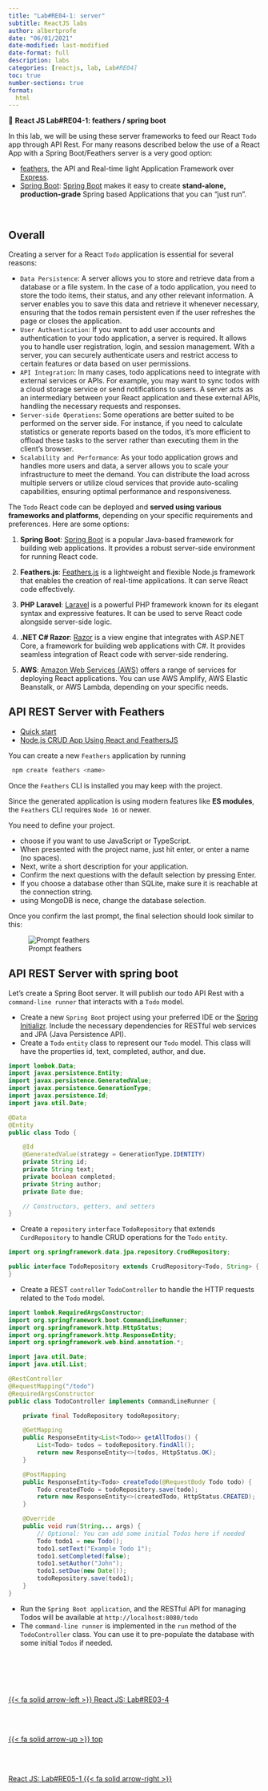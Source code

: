 ```yaml
---
title: "Lab#RE04-1: server"
subtitle: ReactJS labs
author: albertprofe
date: "06/01/2021"
date-modified: last-modified
date-format: full
description: labs
categories: [reactjs, lab, Lab#RE04]
toc: true
number-sections: true
format:
  html
---
```


::: {.labs}
📘 **React JS Lab#RE04-1: feathers / spring boot**

In this lab, we will be using these server frameworks to feed our React `Todo` app through API Rest. For many reasons described below the use of a React App with a Spring Boot/Feathers server is a very good option:

- [feathers](https://feathersjs.com/){.external}, the API and Real-time light Application Framework over [Express](https://expressjs.com/){.external}.
- [Spring Boot](/spring/spring-basics.qmd): [Spring Boot](https://spring.io/projects/spring-boot){.external} makes it easy to create **stand-alone, production-grade** Spring based Applications that you can "just run". 
  
:::

</br>


## Overall

Creating a server for a React `Todo` application is essential for several reasons:

- `Data Persistence`: A server allows you to store and retrieve data from a database or a file system. In the case of a todo application, you need to store the todo items, their status, and any other relevant information. A server enables you to save this data and retrieve it whenever necessary, ensuring that the todos remain persistent even if the user refreshes the page or closes the application.
- `User Authentication`: If you want to add user accounts and authentication to your todo application, a server is required. It allows you to handle user registration, login, and session management. With a server, you can securely authenticate users and restrict access to certain features or data based on user permissions.
- `API Integration`: In many cases, todo applications need to integrate with external services or APIs. For example, you may want to sync todos with a cloud storage service or send notifications to users. A server acts as an intermediary between your React application and these external APIs, handling the necessary requests and responses.
- `Server-side Operations`: Some operations are better suited to be performed on the server side. For instance, if you need to calculate statistics or generate reports based on the todos, it's more efficient to offload these tasks to the server rather than executing them in the client's browser.
- `Scalability and Performance`: As your todo application grows and handles more users and data, a server allows you to scale your infrastructure to meet the demand. You can distribute the load across multiple servers or utilize cloud services that provide auto-scaling capabilities, ensuring optimal performance and responsiveness.



The `Todo` React code can be deployed and **served using various frameworks and platforms**, depending on your specific requirements and preferences. Here are some options:

1. **Spring Boot**: [Spring Boot](https://spring.io/projects/spring-boot) is a popular Java-based framework for building web applications. It provides a robust server-side environment for running React code.

2. **Feathers.js**: [Feathers.js](https://feathersjs.com/) is a lightweight and flexible Node.js framework that enables the creation of real-time applications. It can serve React code effectively.

3. **PHP Laravel**: [Laravel](https://laravel.com/) is a powerful PHP framework known for its elegant syntax and expressive features. It can be used to serve React code alongside server-side logic.

4. **.NET C# Razor**: [Razor](https://docs.microsoft.com/en-us/aspnet/core/mvc/views/razor?view=aspnetcore-5.0) is a view engine that integrates with ASP.NET Core, a framework for building web applications with C#. It provides seamless integration of React code with server-side rendering.

5. **AWS**: [Amazon Web Services (AWS)](https://aws.amazon.com/) offers a range of services for deploying React applications. You can use AWS Amplify, AWS Elastic Beanstalk, or AWS Lambda, depending on your specific needs.





## API REST Server with Feathers

- [Quick start](https://feathersjs.com/guides/basics/starting.html){.external}
- [Node.js CRUD App Using React and FeathersJS](https://www.sitepoint.com/crud-app-node-react-feathersjs/){.external}

You can create a new ``Feathers`` application by running

```js
 npm create feathers <name>
```
Once the ``Feathers`` CLI is installed you may keep with the project.

::: {.column-margin}
Since the generated application is using modern features like **ES modules**, the ``Feathers`` CLI requires ``Node 16`` or newer.
:::


You need to define your project.

- choose if you want to use JavaScript or TypeScript.
- When presented with the project name, just hit enter, or enter a name (no spaces).
- Next, write a short description for your application.
- Confirm the next questions with the default selection by pressing Enter.
- If you choose a database other than SQLite, make sure it is reachable at the connection string.
- using MongoDB is nece, change the database selection.

Once you confirm the last prompt, the final selection should look similar to this:

![Prompt feathers](/images/reactjs/lab-re-4-1.png){}


## API REST Server with spring boot

Let's create a Spring Boot server. It will publish our todo API Rest with a `command-line runner` that interacts with a `Todo` model.

- Create a new `Spring Boot` project using your preferred IDE or the [Spring Initializr](https://start.spring.io/){.external}. Include the necessary dependencies for RESTful web services and JPA (Java Persistence API).
- Create a `Todo` `entity` class to represent our `Todo` model. This class will have the properties id, text, completed, author, and due.

```.java
import lombok.Data;
import javax.persistence.Entity;
import javax.persistence.GeneratedValue;
import javax.persistence.GenerationType;
import javax.persistence.Id;
import java.util.Date;

@Data
@Entity
public class Todo {

    @Id
    @GeneratedValue(strategy = GenerationType.IDENTITY)
    private String id;
    private String text;
    private boolean completed;
    private String author;
    private Date due;

    // Constructors, getters, and setters
}
```


- Create a `repository` `interface` `TodoRepository` that extends `CurdRepository` to handle CRUD operations for the `Todo` `entity`.


```.java
import org.springframework.data.jpa.repository.CrudRepository;

public interface TodoRepository extends CrudRepository<Todo, String> {
}
```

- Create a REST `controller` `TodoController` to handle the HTTP requests related to the `Todo` model.

```.java
import lombok.RequiredArgsConstructor;
import org.springframework.boot.CommandLineRunner;
import org.springframework.http.HttpStatus;
import org.springframework.http.ResponseEntity;
import org.springframework.web.bind.annotation.*;

import java.util.Date;
import java.util.List;

@RestController
@RequestMapping("/todo")
@RequiredArgsConstructor
public class TodoController implements CommandLineRunner {

    private final TodoRepository todoRepository;

    @GetMapping
    public ResponseEntity<List<Todo>> getAllTodos() {
        List<Todo> todos = todoRepository.findAll();
        return new ResponseEntity<>(todos, HttpStatus.OK);
    }

    @PostMapping
    public ResponseEntity<Todo> createTodo(@RequestBody Todo todo) {
        Todo createdTodo = todoRepository.save(todo);
        return new ResponseEntity<>(createdTodo, HttpStatus.CREATED);
    }

    @Override
    public void run(String... args) {
        // Optional: You can add some initial Todos here if needed
        Todo todo1 = new Todo();
        todo1.setText("Example Todo 1");
        todo1.setCompleted(false);
        todo1.setAuthor("John");
        todo1.setDue(new Date());
        todoRepository.save(todo1);
    }
}

```

- Run the `Spring Boot application`, and the RESTful API for managing Todos will be available at `http://localhost:8080/todo`
- The `command-line runner` is implemented in the `run` method of the `TodoController` class. You can use it to pre-populate the database with some initial `Todos` if needed.



<!--- navLinks -->
<br><br>
<div class=row>
<br>
<div class='column left previous'>
<br>
[{{< fa solid arrow-left >}} React JS: Lab#RE03-4](/reactjs/rjslab3-4.qmd)
<br>
</div>
<br>
<div class='column center'>
<br>
[{{< fa solid arrow-up >}} top](#top)
<br>
</div>
<br>
<div class='column right next'>
<br>
[React JS: Lab#RE05-1  {{< fa solid arrow-right >}}](/reactjs/rjslab5.qmd)
<br>
</div>
<br>
</div>
